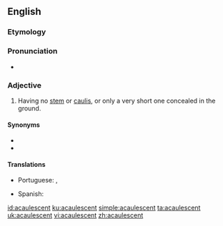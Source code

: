 ==English==

===Etymology===
{{prefix|a|caulescent|lang=en}}

===Pronunciation===
* {{a|US}} {{IPA|/ˌæk.ɔ.ˈlɛs.ənt/|/ˌæk.ɔ.ˈlɛs.nt/|lang=en}}

===Adjective===
{{en-adj|-}}

# {{label|en|botany}} Having no [[stem]] or [[caulis]], or only a very short one concealed in the ground.

====Synonyms====
* {{l|en|acaulous}}
* {{l|en|acauline}}

====Translations====
{{trans-top|having no stem}}
* Portuguese: {{t|pt|acaule}}, {{t|pt|acaulescente}}
{{trans-mid}}
* Spanish: {{t+|es|acaule}}
{{trans-bottom}}

[[id:acaulescent]]
[[ku:acaulescent]]
[[simple:acaulescent]]
[[ta:acaulescent]]
[[uk:acaulescent]]
[[vi:acaulescent]]
[[zh:acaulescent]]